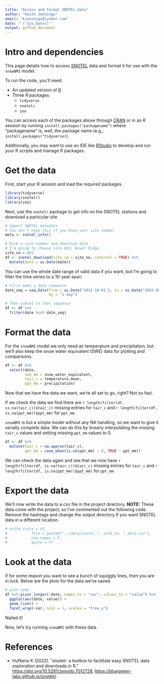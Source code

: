 ```yaml
---
title: "Access and format SNOTEL data"
author: "Keith Jennings"
email: "kjennings@lynker.com"
date: "`r Sys.Date()`"
output: github_document
---
```


# Intro and dependencies

This page details how to access [SNOTEL](https://www.nrcs.usda.gov/wps/portal/wcc/home/aboutUs/monitoringPrograms/automatedSnowMonitoring) data and format it for use with the `snowBMI` model. 

To run the code, you'll need:

- An updated version of [R](https://www.r-project.org/)
- Three R packages:
  - `tidyverse` 
  - `snotelr`
  - `zoo`

You can access each of the packages above through [CRAN](https://cran.r-project.org/) or in an R session by running `install.packages("packagename")` where "packagename" is, well, the package name (e.g., `install.packages("tidyverse)`).

Additionally, you may want to use an IDE like [RStudio](https://posit.co/download/rstudio-desktop/) to develop and run your R scripts and manage R packages.

# Get the data

First, start your R session and load the required packages.

```r
library(tidyverse)
library(snotelr)
library(zoo)
```

Next, use the `snotelr` package to get info on the SNOTEL stations and download a particular site.

```r
# Import SNOTEL metadata 
# You don't need this if you know your site number
meta <- snotel_info()

# Pick a site number and download data
# I'm going to choose site 663, Niwot Ridge
site_no = 663
df <- snotel_download(site_id = site_no, internal = TRUE) %>% 
  mutate(date = as.Date(date))
```

You can use the whole date range of valid data if you want, but I'm going to filter the time series to a 10-year span.

```r
# First make a date sequence
date_seq = seq.Date(from = as.Date("2012-10-01"), to = as.Date("2022-09-30"),
                    by = "1 day")

# Then subset to that sequence
df <- df %>% 
  filter(date %in% date_seq) 
```

# Format the data

For the `snowBMI` model we only need air temperature and precipitation, but we'll also keep the snow water equivalent (SWE) data for plotting and comparisons.

```r
df <- df %>% 
  select(date, 
         swe_mm = snow_water_equivalent,
         tair_c = temperature_mean,
         ppt_mm = precipitation)
```

Now that we have the data we want, we're all set to go, right? Not so fast. 

If we check the data we find there are `r length(filter(df, is.na(tair_c))$tair_c)` missing entries for `tair_c` and `r length(filter(df, is.na(ppt_mm))$ppt_mm)` for `ppt_mm`. 

`snowBMI` is but a simple model without any NA handling, so we want to give it serially complete data. We can do this by linearly interpolating the missing `tair_c` values and setting missing `ppt_mm` values to 0.

```r
df <- df %>% 
  mutate(tair_c = na.approx(tair_c),
         ppt_mm = case_when(is.na(ppt_mm) ~ 0, TRUE ~ ppt_mm))
```

We can check the data again and see that we now have `r length(filter(df, is.na(tair_c))$tair_c)` missing entries for `tair_c` and `r length(filter(df, is.na(ppt_mm))$ppt_mm)` for `ppt_mm`.

# Export the data

We'll now write the data to a csv file in the project directory. **NOTE:** These data come with the project, so I've commented out the following code. Remove the hashtags and change the output directory if you want SNOTEL data in a different location.

```r
# write.csv(x = df, 
#           file = paste0("../data/snotel_", site_no, "_data.csv"), 
#           row.names = F, 
#           quote = F)
```

# Look at the data

If for some reason you want to see a bunch of squiggly lines, then you are in luck. Below are the plots for the data we've saved.

```r
# plot code
df %>% pivot_longer(!date, names_to = "var", values_to = "value") %>% 
  ggplot(aes(date, value)) +
  geom_line() + 
  facet_wrap(~var, ncol = 1, scales = "free_y")

```

Nailed it!

Now, let's try running `snowBMI` with these data.

# References

- Hufkens K (2022). “snotelr: a toolbox to facilitate easy SNOTEL data exploration and downloads in R.” <https://doi.org/10.5281/zenodo.7012728>, <https://bluegreen-labs.github.io/snotelr/>. 